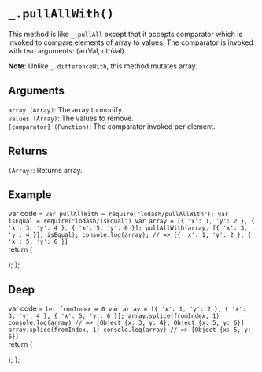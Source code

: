 # `_.pullAllWith()`

This method is like `_.pullAll` except that it accepts comparator which is invoked to compare elements of array to values. The comparator is invoked with two arguments: (arrVal, othVal).

**Note**: Unlike `_.differenceWith`, this method mutates array.

## Arguments
`array (Array)`: The array to modify.  
`values (Array)`: The values to remove.  
`[comparator] (Function)`: The comparator invoked per element.

## Returns
`(Array)`: Returns array.

## Example


var code =  `var pullAllWith = require("lodash/pullAllWith");
var isEqual = require("lodash/isEqual")
var array = [{ 'x': 1, 'y': 2 }, { 'x': 3, 'y': 4 }, { 'x': 5, 'y': 6 }];
pullAllWith(array, [{ 'x': 3, 'y': 4 }], isEqual);
console.log(array);
// => [{ 'x': 1, 'y': 2 }, { 'x': 5, 'y': 6 }]
`   
  return (
    <div>
      <Embed source={code} />
    </div>
  );
};

<Demo/>

## Deep

var code =  `let fromIndex = 0
var array = [{ 'x': 1, 'y': 2 }, { 'x': 3, 'y': 4 }, { 'x': 5, 'y': 6 }];
array.splice(fromIndex, 1)
console.log(array)
// => [Object {x: 3, y: 4}, Object {x: 5, y: 6}]
array.splice(fromIndex, 1)
console.log(array)
// => [Object {x: 5, y: 6}]
`   
  return (
    <div>
      <Embed source={code} />
    </div>
  );
};

<DeepDemo/>
